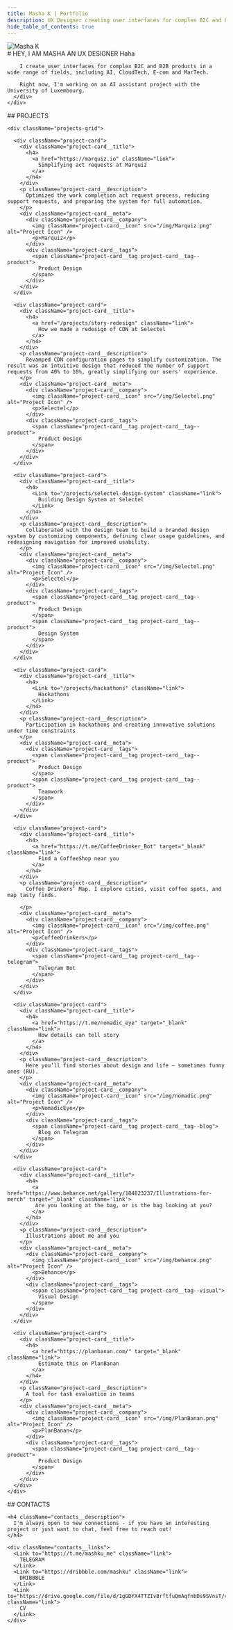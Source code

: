 ```yaml
---
title: Masha K | Portfolio
description: UX Designer creating user interfaces for complex B2C and B2B products in AI, CloudTech, E-com and MarTech
hide_table_of_contents: true
---
```



<div className="container">
  <section className="section">
    <div className="bio">
      <img
        className="bio__avatar"
        src="/img/black-white.gif"
        alt="Masha K"
      />
      <div className="bio__content">
        # HEY, I AM MASHA AN UX DESIGNER Haha

        I create user interfaces for complex B2C and B2B products in a wide range of fields, including AI, CloudTech, E-com and MarTech.

        Right now, I'm working on an AI assistant project with the University of Luxembourg.
      </div>
    </div>
  </section>

  <section className="section">
    ## PROJECTS

    <div className="projects-grid">

      <div className="project-card">
        <div className="project-card__title">
          <h4>
            <a href="https://marquiz.io" className="link">
              Simplifying act requests at Marquiz
            </a>
          </h4>
        </div>
        <p className="project-card__description">
          Optimized the work completion act request process, reducing support requests, and preparing the system for full automation.
        </p>
        <div className="project-card__meta">
          <div className="project-card__company">
            <img className="project-card__icon" src="/img/Marquiz.png" alt="Project Icon" />
            <p>Marquiz</p>
          </div>
          <div className="project-card__tags">
            <span className="project-card__tag project-card__tag--product">
              Product Design
            </span>
          </div>
        </div>
      </div>

      <div className="project-card">
        <div className="project-card__title">
          <h4>
            <a href="/projects/story-redesign" className="link">
              How we made a redesign of CDN at Selectel
            </a>
          </h4>
        </div>
        <p className="project-card__description">
          Revamped CDN configuration pages to simplify customization. The result was an intuitive design that reduced the number of support requests from 40% to 10%, greatly simplifying our users' experience.
        </p>
        <div className="project-card__meta">
          <div className="project-card__company">
            <img className="project-card__icon" src="/img/Selectel.png" alt="Project Icon" />
            <p>Selectel</p>
          </div>
          <div className="project-card__tags">
            <span className="project-card__tag project-card__tag--product">
              Product Design
            </span>
          </div>
        </div>
      </div>

      <div className="project-card">
        <div className="project-card__title">
          <h4>
            <Link to="/projects/selectel-design-system" className="link">
              Building Design System at Selectel
            </Link>
          </h4>
        </div>
        <p className="project-card__description">
          Collaborated with the design team to build a branded design system by customizing components, defining clear usage guidelines, and redesigning navigation for improved usability.
        </p>
        <div className="project-card__meta">
          <div className="project-card__company">
            <img className="project-card__icon" src="/img/Selectel.png" alt="Project Icon" />
            <p>Selectel</p>
          </div>
          <div className="project-card__tags">
            <span className="project-card__tag project-card__tag--product">
              Product Design
            </span>
            <span className="project-card__tag project-card__tag--product">
              Design System
            </span>
          </div>
        </div>
      </div>

      <div className="project-card">
        <div className="project-card__title">
          <h4>
            <Link to="/projects/hackathons" className="link">
              Hackathons
            </Link>
          </h4>
        </div>
        <p className="project-card__description">
          Participation in hackathons and creating innovative solutions under time constraints
        </p>
        <div className="project-card__meta">
          <div className="project-card__tags">
            <span className="project-card__tag project-card__tag--product">
              Product Design
            </span>
            <span className="project-card__tag project-card__tag--product">
              Teamwork
            </span>
          </div>
        </div>
      </div>

      <div className="project-card">
        <div className="project-card__title">
          <h4>
            <a href="https://t.me/CoffeeDrinker_Bot" target="_blank" className="link">
              Find a CoffeeShop near you
            </a>
          </h4>
        </div>
        <p className="project-card__description">
          Coffee Drinkers’ Map. I explore cities, visit coffee spots, and map tasty finds. 

        </p>
        <div className="project-card__meta">
          <div className="project-card__company">
            <img className="project-card__icon" src="/img/coffee.png" alt="Project Icon" />
            <p>CoffeeDrinkers</p>
          </div>
          <div className="project-card__tags">
            <span className="project-card__tag project-card__tag--telegram">
              Telegram Bot
            </span>
          </div>
        </div>
      </div>

      <div className="project-card">
        <div className="project-card__title">
          <h4>
            <a href="https://t.me/nomadic_eye" target="_blank" className="link">
              How details can tell story
            </a>
          </h4>
        </div>
        <p className="project-card__description">
          Here you’ll find stories about design and life — sometimes funny ones (RU).
        </p>
        <div className="project-card__meta">
          <div className="project-card__company">
            <img className="project-card__icon" src="/img/nomadic.png" alt="Project Icon" />
            <p>NomadicEye</p>
          </div>
          <div className="project-card__tags">
            <span className="project-card__tag project-card__tag--blog">
              Blog on Telegram
            </span>
          </div>
        </div>
      </div>

      <div className="project-card">
        <div className="project-card__title">
          <h4>
            <a href="https://www.behance.net/gallery/184823237/Illustrations-for-merch" target="_blank" className='link'>
             Are you looking at the bag, or is the bag looking at you?
            </a>
          </h4>
        </div>
        <p className="project-card__description">
          Illustrations about me and you
        </p>
        <div className="project-card__meta">
          <div className="project-card__company">
            <img className="project-card__icon" src="/img/behance.png" alt="Project Icon" />
            <p>Behance</p>
          </div>
          <div className="project-card__tags">
            <span className="project-card__tag project-card__tag--visual">
              Visual Design
            </span>
          </div>
        </div>
      </div>

      <div className="project-card">
        <div className="project-card__title">
          <h4>
            <a href="https://planbanan.com/" target="_blank" className="link">
              Estimate this on PlanBanan
            </a>
          </h4>
        </div>
        <p className="project-card__description">
          A tool for task evaluation in teams
        </p>
        <div className="project-card__meta">
          <div className="project-card__company">
            <img className="project-card__icon" src="/img/PlanBanan.png" alt="Project Icon" />
            <p>PlanBanan</p>
          </div>
          <div className="project-card__tags">
            <span className="project-card__tag project-card__tag--product">
              Product Design
            </span>
          </div>
        </div>
      </div>
    </div>
  </section>

  <section className="section contacts">
    ## CONTACTS

    <h4 className="contacts__description">
      I'm always open to new connections - if you have an interesting project or just want to chat, feel free to reach out!
    </h4>

    <div className="contacts__links">
      <Link to="https://t.me/mashku_me" className="link">
        TELEGRAM
      </Link>
      <Link to="https://dribbble.com/mashku" className="link">
        DRIBBBLE
      </Link>
      <Link to="https://drive.google.com/file/d/1gGDYX4TTZIv8rftfuQmAqfnbDs9SVnsT/view" className="link">
        CV
      </Link>
    </div>
  </section>
</div>
